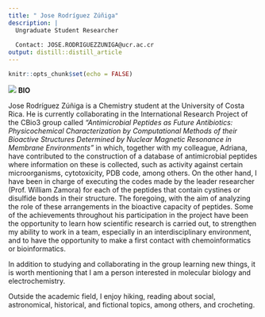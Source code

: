 ```yaml
---
title: " Jose Rodríguez Zúñiga"
description: |
  Ungraduate Student Researcher
  
  Contact: JOSE.RODRIGUEZZUNIGA@ucr.ac.cr
output: distill::distill_article
---
```


```r
knitr::opts_chunk$set(echo = FALSE)
```
![](jz.png)
**BIO**

Jose Rodríguez Zúñiga is a Chemistry student at the University of Costa Rica. He is currently collaborating in the International Research Project of the CBio3 group called *"Antimicrobial Peptides as Future Antibiotics: Physicochemical Characterization by Computational Methods of their Bioactive Structures Determined by Nuclear Magnetic Resonance in Membrane Environments"* in which, together with my colleague, Adriana, have contributed to the construction of a database of antimicrobial peptides where information on these is collected, such as activity against certain microorganisms, cytotoxicity, PDB code, among others. 
On the other hand, I have been in charge of executing the codes made by the leader researcher (Prof. William Zamora) for each of the peptides that contain cystines or disulfide bonds in their structure. The foregoing, with the aim of analyzing the role of these arrangements in the bioactive capacity of peptides. Some of the achievements throughout his participation in the project have been the opportunity to learn how scientific research is carried out, to strengthen my ability to work in a team, especially in an interdisciplinary environment, and to have the opportunity to make a first contact with chemoinformatics or bioinformatics. 

In addition to studying and collaborating in the group learning new things, it is worth mentioning that I am a person interested in molecular biology and electrochemistry. 

Outside the academic field, I enjoy hiking, reading about social, astronomical, historical, and fictional topics, among others, and crocheting.


